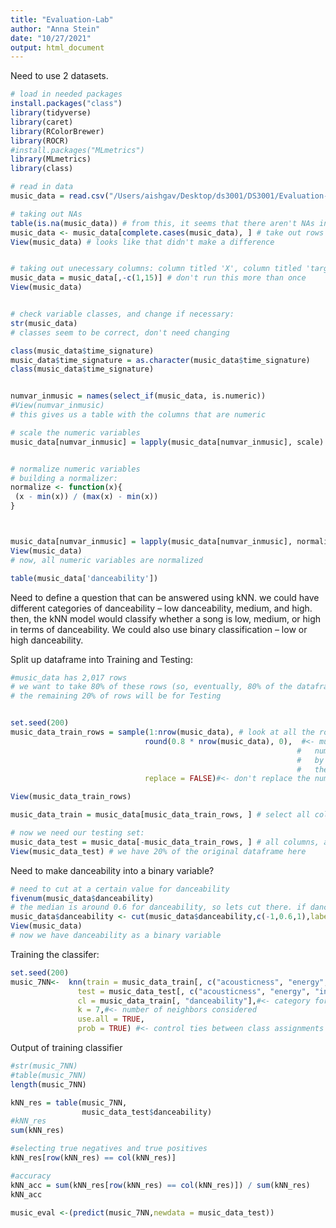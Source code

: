 ```yaml
---
title: "Evaluation-Lab"
author: "Anna Stein"
date: "10/27/2021"
output: html_document
---
```


Need to use 2 datasets. 



```r
# load in needed packages
install.packages("class")  
library(tidyverse)
library(caret)
library(RColorBrewer)
library(ROCR)
#install.packages("MLmetrics")
library(MLmetrics)
library(class)
```

```r
# read in data
music_data = read.csv("/Users/aishgav/Desktop/ds3001/DS3001/Evaluation-Lab/data.csv")
```


```r
# taking out NAs
table(is.na(music_data)) # from this, it seems that there aren't NAs in this dataframe 
music_data <- music_data[complete.cases(music_data), ] # take out rows that contain NAs
View(music_data) # looks like that didn't make a difference


# taking out unecessary columns: column titled 'X', column titled 'target'
music_data = music_data[,-c(1,15)] # don't run this more than once 
View(music_data)


# check variable classes, and change if necessary: 
str(music_data)
# classes seem to be correct, don't need changing

class(music_data$time_signature)
music_data$time_signature = as.character(music_data$time_signature)
class(music_data$time_signature)


numvar_inmusic = names(select_if(music_data, is.numeric))
#View(numvar_inmusic)
# this gives us a table with the columns that are numeric

# scale the numeric variables
music_data[numvar_inmusic] = lapply(music_data[numvar_inmusic], scale)


# normalize numeric variables 
# building a normalizer: 
normalize <- function(x){
 (x - min(x)) / (max(x) - min(x))
}



music_data[numvar_inmusic] = lapply(music_data[numvar_inmusic], normalize)
View(music_data)
# now, all numeric variables are normalized 
```
```r
table(music_data['danceability'])
```

Need to define a question that can be answered using kNN. 
we could have different categories of danceability -- low danceability, medium, and high. 
then, the kNN model would classify whether a song is low, medium, or high in terms of danceability. 
We could also use binary classification -- low or high danceability. 


Split up dataframe into Training and Testing:  
```r
#music_data has 2,017 rows 
# we want to take 80% of these rows (so, eventually, 80% of the dataframe) and put them into our Training set
# the remaining 20% of rows will be for Testing 


set.seed(200)
music_data_train_rows = sample(1:nrow(music_data), # look at all the rows in music_data
                              round(0.8 * nrow(music_data), 0),  #<- multiply the 
                                                                #   number of rows
                                                                #   by 0.8 and round
                                                                #   the decimals
                              replace = FALSE)#<- don't replace the numbers

View(music_data_train_rows)

music_data_train = music_data[music_data_train_rows, ] # select all columns, and 80% of the rows 

# now we need our testing set: 
music_data_test = music_data[-music_data_train_rows, ] # all columns, and the rows that weren't selected as part of the training data
View(music_data_test) # we have 20% of the original dataframe here
```



Need to make danceability into a binary variable? 
```r
# need to cut at a certain value for danceability
fivenum(music_data$danceability)
# the median is around 0.6 for danceability, so lets cut there. if danceability is above a 0.6, the song is highly danceable. Otherwise, the song has a low level of danceability. 
music_data$danceability <- cut(music_data$danceability,c(-1,0.6,1),labels = c(0,1))
View(music_data)
# now we have danceability as a binary variable 
```



Training the classifer: 
```r
set.seed(200)
music_7NN<-  knn(train = music_data_train[, c("acousticness", "energy", "instrumentalness","liveness","tempo")],#<- training set cases # the variables we want to look at OTHER than danceability (i'm pretty sure)
               test = music_data_test[, c("acousticness", "energy", "instrumentalness","liveness","tempo")],    #<- test set cases
               cl = music_data_train[, "danceability"],#<- category for true classification # this would be danceability????
               k = 7,#<- number of neighbors considered
               use.all = TRUE,
               prob = TRUE) #<- control ties between class assignments If true, all distances equal to the kth largest are included

```

Output of training classifier 
```r
#str(music_7NN)
#table(music_7NN)
length(music_7NN)

```

```r
kNN_res = table(music_7NN,
                music_data_test$danceability)
#kNN_res
sum(kNN_res)

```


```r
#selecting true negatives and true positives 
kNN_res[row(kNN_res) == col(kNN_res)]

#accuracy
kNN_acc = sum(kNN_res[row(kNN_res) == col(kNN_res)]) / sum(kNN_res)
kNN_acc
```


```r
music_eval <-(predict(music_7NN,newdata = music_data_test))
```